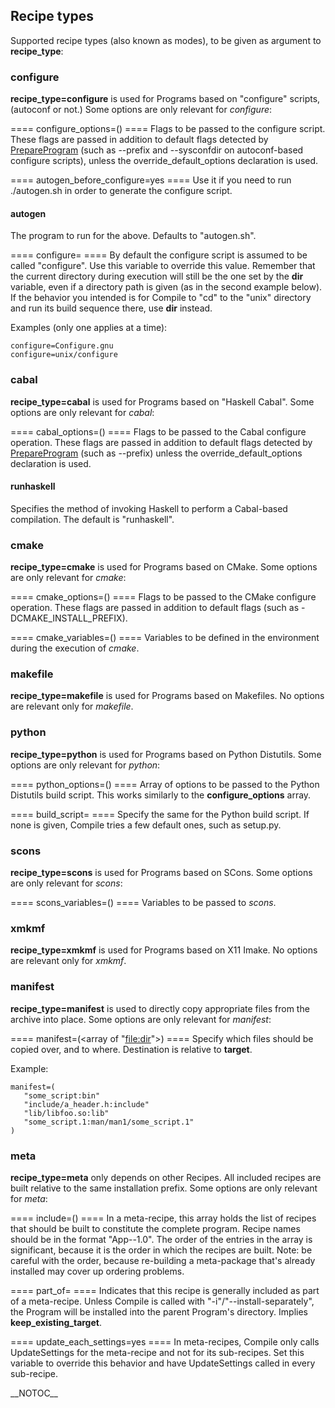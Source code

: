 == Recipe types ==
Supported recipe types (also known as modes), to be given as argument to '''recipe_type''':

=== configure ===
'''recipe_type=configure''' is used for Programs based on "configure" scripts, (autoconf or not.)
Some options are only relevant for ''configure'':

==== configure_options=(<array of options>) ====
Flags to be passed to the configure script. These flags are
passed in addition to default flags detected by [[PrepareProgram]]
(such as --prefix and --sysconfdir on autoconf-based configure
scripts), unless the override_default_options declaration is used.

==== autogen_before_configure=yes ====
Use it if you need to run ./autogen.sh in order to generate the configure
script.

==== autogen ====
The program to run for the above.  Defaults to "autogen.sh".

==== configure=<program name> ====
By default the configure script is assumed to be called
"configure". Use this variable to override this value.
Remember that the current directory during execution
will still be the one set by the '''dir''' variable, even if a
directory path is given (as in the second example below).
If the behavior you intended is for Compile to "cd" to the "unix"
directory and run its build sequence there, use '''dir''' instead.

Examples (only one applies at a time):
 configure=Configure.gnu
 configure=unix/configure

=== cabal ===
'''recipe_type=cabal''' is used for Programs based on "Haskell Cabal".
Some options are only relevant for ''cabal'':

==== cabal_options=(<array of options>) ====
Flags to be passed to the Cabal configure operation.
These flags are passed in addition to default flags detected by [[PrepareProgram]] (such as --prefix) unless the override_default_options declaration is used.

==== runhaskell ====
Specifies the method of invoking Haskell to perform a Cabal-based compilation.  The default is "runhaskell".

=== cmake ===
'''recipe_type=cmake''' is used for Programs based on CMake.
Some options are only relevant for ''cmake'':

==== cmake_options=(<array of options>) ====
Flags to be passed to the CMake configure operation.
These flags are passed in addition to default flags (such as -DCMAKE_INSTALL_PREFIX).

==== cmake_variables=(<array of assignments>) ====
Variables to be defined in the environment during the execution of ''cmake''.

=== makefile ===
'''recipe_type=makefile''' is used for Programs based on Makefiles.
No options are relevant only for ''makefile''.

=== python ===
'''recipe_type=python''' is used for Programs based on Python Distutils.
Some options are only relevant for ''python'':

==== python_options=(<array of options>) ====
Array of options to be passed to the Python Distutils build script.
This works similarly to the '''configure_options''' array.

==== build_script=<name> ====
Specify the same for the Python build script. If none
is given, Compile tries a few default ones, such as setup.py.

=== scons ===
'''recipe_type=scons''' is used for Programs based on SCons.
Some options are only relevant for ''scons'':

==== scons_variables=(<array of assignments>) ====
Variables to be passed to ''scons''.

=== xmkmf ===
'''recipe_type=xmkmf''' is used for Programs based on X11 Imake.
No options are relevant only for ''xmkmf''.

=== manifest ===
'''recipe_type=manifest''' is used to directly copy appropriate files from the archive into place.
Some options are only relevant for ''manifest'':

==== manifest=(<array of "file:dir">) ====
Specify which files should be copied over, and to where.
Destination is relative to '''target'''.

Example:
 manifest=(
    "some_script:bin"
    "include/a_header.h:include"
    "lib/libfoo.so:lib"
    "some_script.1:man/man1/some_script.1"
 )

=== meta ===
'''recipe_type=meta''' only depends on other Recipes.
All included recipes are built relative to the same installation prefix.
Some options are only relevant for ''meta'':

==== include=(<array of recipes>) ====
In a meta-recipe, this array holds the list of recipes that should
be built to constitute the complete program. Recipe names should
be in the format "App--1.0". The order of the entries in the
array is significant, because it is the order in which the recipes
are built. Note: be careful with the order, because re-building
a meta-package that's already installed may cover up ordering
problems.

==== part_of=<parent> ====
Indicates that this recipe is generally included as part of a meta-recipe.  Unless Compile is called with "-i"/"--install-separately",
the Program will be installed into the parent Program's directory.
Implies '''keep_existing_target'''.

==== update_each_settings=yes ====
In meta-recipes, Compile only calls UpdateSettings for the meta-recipe and not for its sub-recipes. Set this variable to override this behavior and have UpdateSettings called in every sub-recipe.

__NOTOC__

